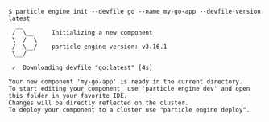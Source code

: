 ```console
$ particle engine init --devfile go --name my-go-app --devfile-version latest
  __
 /  \__     Initializing a new component
 \__/  \
 /  \__/    particle engine version: v3.16.1
 \__/

 ✓  Downloading devfile "go:latest" [4s]

Your new component 'my-go-app' is ready in the current directory.
To start editing your component, use 'particle engine dev' and open this folder in your favorite IDE.
Changes will be directly reflected on the cluster.
To deploy your component to a cluster use "particle engine deploy".
```